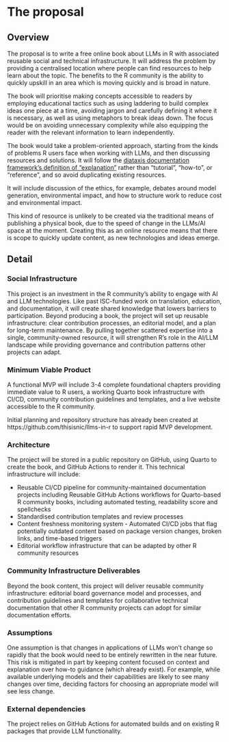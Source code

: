 # The proposal

## Overview

The proposal is to write a free online book about LLMs in R with associated reusable social and technical infrastructure. It will address the problem by providing a centralised location where people can find resources to help learn about the topic. The benefits to the R community is the ability to quickly upskill in an area which is moving quickly and is broad in nature.

The book will prioritise making concepts accessible to readers by employing educational tactics such as using laddering to build complex ideas one piece at a time, avoiding jargon and carefully defining it where it is necessary, as well as using metaphors to break ideas down. The focus would be on avoiding unnecessary complexity while also equipping the reader with the relevant information to learn independently.

The book would take a problem-oriented approach, starting from the kinds of problems R users face when working with LLMs, and then discussing resources and solutions. It will follow the [diataxis documentation framework's definition of "explanation"](https://diataxis.fr/explanation/) rather than "tutorial", "how-to", or "reference", and so avoid duplicating existing resources.

It will include discussion of the ethics, for example, debates around model generation, environmental impact, and how to structure work to reduce cost and environmental impact.

This kind of resource is unlikely to be created via the traditional means of publishing a physical book, due to the speed of change in the LLMs/AI space at the moment.  Creating this as an online resource means that there is scope to quickly update content, as new technologies and ideas emerge.

## Detail

### Social Infrastructure

This project is an investment in the R community's ability to engage with AI and LLM technologies. Like past ISC-funded work on translation, education, and documentation, it will create shared knowledge that lowers barriers to participation. Beyond producing a book, the project will set up reusable infrastructure: clear contribution processes, an editorial model, and a plan for long-term maintenance. By pulling together scattered expertise into a single, community-owned resource, it will strengthen R's role in the AI/LLM landscape while providing governance and contribution patterns other projects can adapt.

### Minimum Viable Product

A functional MVP will include 3-4 complete foundational chapters providing immediate value to R users, a working Quarto book infrastructure with CI/CD, community contribution guidelines and templates, and a live website accessible to the R community.

Initial planning and repository structure has already been created at https://github.com/thisisnic/llms-in-r to support rapid MVP development.

### Architecture

The project will be stored in a public repository on GitHub, using Quarto to create the book, and GitHub Actions to render it. This technical infrastructure will include:

- Reusable CI/CD pipeline for community-maintained documentation projects including  Reusable GitHub Actions workflows for Quarto-based R community books, including automated testing, readability score and spellchecks
- Standardised contribution templates and review processes
- Content freshness monitoring system - Automated CI/CD jobs that flag potentially outdated content based on package version changes, broken links, and time-based triggers
- Editorial workflow infrastructure that can be adapted by other R community resources

### Community Infrastructure Deliverables

Beyond the book content, this project will deliver reusable community infrastructure: editorial board governance model and processes, and contribution guidelines and templates for collaborative technical documentation that other R community projects can adopt for similar documentation efforts.

### Assumptions

One assumption is that changes in applications of LLMs won't change so rapidly that the book would need to be entirely rewritten in the near future.  This risk is mitigated in part by keeping content focused on context and explanation over how-to guidance (which already exist). For example, while available underlying models and their capabilities are likely to see many changes over time, deciding factors for choosing an appropriate model will see less change.

### External dependencies

The project relies on GitHub Actions for automated builds and on existing R packages that provide LLM functionality.